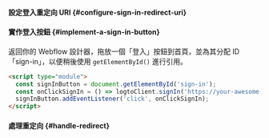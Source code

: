 


<SignInFlowSummary />

#### 設定登入重定向 URI \{#configure-sign-in-redirect-uri}

<ConfigureRedirectUri
  figureSrc={redirectUriFigure}
  redirectUri="https://your-awesome-site.webflow.io/callback"
/>

#### 實作登入按鈕 \{#implement-a-sign-in-button}

返回你的 Webflow 設計器，拖放一個「登入」按鈕到首頁，並為其分配 ID「sign-in」，以便稍後使用 `getElementById()` 進行引用。

```html
<script type="module">
  const signInButton = document.getElementById('sign-in');
  const onClickSignIn = () => logtoClient.signIn('https://your-awesome-site.webflow.io/callback');
  signInButton.addEventListener('click', onClickSignIn);
</script>
```

#### 處理重定向 \{#handle-redirect}

<HandleRedirect />
